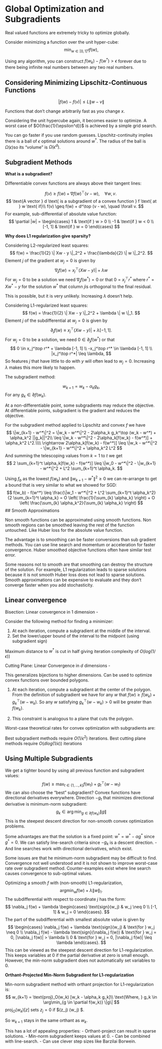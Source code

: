 # Global Optimization and Subgradients

Real valued functions are extremely tricky to optimize globally. 

Consider minimizing a function over the unit hyper-cube:
$$
\min_{w \in [0,1]^d} f(w),
$$

Using any algorithm, you can construct $f(w_k) - f(w^*) > \epsilon$ forever due to there being infinite real numbers between any two real numbers.

## Considering Minimizing Lipschitz-Continuous Functions

$$
\vert f(w) - f(v) \vert \leq L \lVert w - v \rVert
$$

Functions that don't change arbitrarily fast as you change $x$.

Considering the unit hypercube again, it becomes easier to optimize. A worst case of $O(\frac{1}{\epsilon^d})$ is achieved by a simple grid search. 

You can go faster if you use random guesses. Lipschitz-continuity implies there is a ball of $\epsilon$ optimal solutions around $w^*$. The radius of the ball is $\Omega(\epsilon)$so its "volume" is $\Omega(\epsilon^d)$.  

## Subgradient Methods

**What is a subgradient?**


Differentiable convex functions are always above their tangent lines:

$$
f(v) \geq f(w) + \nabla f(w)^\top (v - w), \quad \forall w, v.
\
$$
$$
\text{A vector } d \text{ is a subgradient of a convex function } f \text{ at } w \text{ if}\\
f(v) \geq f(w) + d^\top (v - w), \quad \forall v.
$$
For example, sub-differential of absolute value function:
$$
\partial |w| =
\begin{cases}
1 & \text{if } w > 0 \\
-1 & \text{if } w < 0 \\
[-1, 1] & \text{if } w = 0
\end{cases}
$$

**Why does L1 regularization give sparsity?**

Considering L2-regularized least squares:
$$
f(w) = \frac{1}{2} \| Xw - y \|_2^2 + \frac{\lambda}{2} \| w \|_2^2.
$$
Element $j$ of the gradient at $w_j = 0$ is given by
$$
\nabla_j f(w) = x_j^\top (Xw - y) \big| + \lambda w
$$
For $w_j = 0$ to be a solution we need $\nabla_j f(w^*) = 0$ or that $0 = x_j^\top r^*$
where $r^* = Xw^* - y$ for the solution $w^*$ that column $j$is orthogonal to the final residual.

This is possible, but it is very unlikely. Increasing $\lambda$ doesn’t help.

Considering L1-regularized least squares:
$$
f(w) = \frac{1}{2} \| Xw - y \|_2^2 + \lambda \| w \|_1.
$$
Element $j$ of the subdifferential at $w_j = 0$ is given by
$$
\partial_j f(w) \equiv x_j^\top (Xw - y) \big| + \lambda [-1, 1] .
$$
For $w_j = 0$ to be a solution, we need $0 \in \partial_j f(w^*)$ or that
$$
0 \in x_j^\top r^* + \lambda [-1, 1] \\
-x_j^\top r^* \in \lambda [-1, 1] \\
|x_j^\top r^*| \leq \lambda,
$$
So features $j$ that have little to do with $y$ will often lead to $w_j = 0$. Increasing $\lambda$ makes this more likely to happen.


The subgradient method:

$$
w_{k+1} = w_k - \alpha_k g_k,
$$
For any $g_k \in \partial f(w_k)$.

At a non-differentiable point, some subgradients may reduce the objective. At differentiable points, subgradient is the gradient and reduces the objective.

For the subgradient method applied to Lipschitz and convex $f$ we have
$$
\|w_{k+1} - w^*\|^2 = \|w_k - w^*\|^2 - 2\alpha_k g_k^\top (w_k - w^*) + \alpha_k^2 ||g_k||^2\\
\leq \|w_k - w^*\|^2 - 2\alpha_k[f(w_k) - f(w^*)] + \alpha_k^2 L^2.\\\\
\rightarrow 2\alpha_k[f(w_k) - f(w^*)] \leq \|w_k - w^*\|^2 - \|w_{k+1} - w^*\|^2 + \alpha_k^2 L^2
$$
And summing the telescoping values from $k = 1$ to $t$ we get
$$
2 \sum_{k=1}^t \alpha_k[f(w_k) - f(w^*)] \leq \|w_0 - w^*\|^2 - \|w_{k+1} - w^*\|^2 + L^2 \sum_{k=1}^t \alpha_k.
$$

Using $f_b$ as the lowest $f(w_k)$ and $\|w_{k+1} - w^*\|^2 \geq 0$ we can re-arrange to get a bound that is very similar to what we showed for SGD:
$$
f(w_b) - f(w^*) \leq \frac{\|w_1 - w^*\|^2 + L^2 \sum_{k=1}^t \alpha_k^2}{2 \sum_{k=1}^t \alpha_k}
= O \left( \frac{1}{\sum_{k} \alpha_k} \right) + O \left( \frac{\sum_{k} \alpha_k^2}{\sum_{k} \alpha_k} \right)
$$
## Smooth Approximations

Non smooth functions can be approximated using smooth functions. Non smooth regions can be smoothed leaving the rest of the function untouched. Like Huber loss for the absolute value function.

The advantage is to smoothing can be faster conversions than sub gradient methods. You can use line search and momentum or acceleration for faster convergence. Huber smoothed objective functions often have similar test error.

Some reasons not to smooth are that smoothing can destroy the structure of the solution. For example, L1 regularization leads to sparse solutions because it is not smooth Huber loss does not lead to sparse solutions. Smooth approximations can be expensive to evaluate and they don't converge faster when you add stochasticity.


## Linear convergence

Bisection: Linear convergence in 1 dimension -

Consider the following method for finding a minimizer:

1. At each iteration, compute a subgradient at the middle of the interval.
2. Set the lower/upper bound of the interval to the midpoint (using subgradient sign)

Maximum distance to $w^*$ is cut in half giving iteration complexity of $O(log(1/\epsilon))$


Cutting Plane: Linear Convergence in $d$ dimensions -

This generalizes bijections to higher dimensions. Can be used to optimize convex functions over bounded polygons.


1. At each iteration, compute a subgradient at the center of the polygon. From the definition of subgradient we have for any $w$ that $f(w) \geq f(w_k) +g_k^\top (w - w_k)$. So any $w$ satisfying $g_k^\top (w - w_k) > 0$ will be greater than $f(w_k)$.

2. This constraint is analogous to a plane that cuts the polygon.


Worst-case theoretical rates for convex optimization with subgradients are:

Best subgradient methods require $O(1/\epsilon^2)$ iterations.
Best cutting plane methods require $O(d log(1/\epsilon))$ iterations

## Using Multiple Subgradients

We get a tighter bound by using all previous function and subgradient values:
$$
f(w) \geq \max_{t \in \{1, \ldots, k\}} f(w_t) + g_t^\top (w - w_t)
$$
We can also choose the “best” subgradient?
Convex functions have directional derivatives everywhere. Direction $-g_t$ that minimizes directional derivative is minimum-norm subgradient:
$$
g_k \in \arg\min_{g \in \partial f(w_k)} \|g\|
$$
This is the steepest descent direction for non-smooth convex optimization problems.

Some advantages are that the solution is a fixed point: $w^* = w^* - \alpha g^*$ since $g^* = 0$. We can satisfy line-search criteria since $-g_k$ is a descent direction.
- And line searches work with directional derivatives, which exist.

Some issues are that he minimum-norm subgradient may be difficult to find. Convergence not well understood and  it is not shown to improve worst-case rate over subgradient method. Counter-examples exist where line search causes convergence to sub-optimal values.

Optimizing a smooth $f$ with (non-smooth) L1-regularization,
$$
\text{argmin}_w f(w) + \lambda \|w\|_1.
$$
The subdifferential with respect to coordinate $j$ has the form:
$$
\nabla_j f(w) + \lambda \begin{cases}
\text{sign}(w_j) & w_j \neq 0 \\
[-1, 1] & w_j = 0
\end{cases}.
$$
The part of the subdifferential with smallest absolute value is given by
$$
\begin{cases}
\nabla_j f(w) + \lambda \text{sign}(w_j) & \text{for } w_j \neq 0 \\
\nabla_j f(w) - \lambda \text{sign}(\nabla_j f(w)) & \text{for } w_j = 0, |\nabla_j f(w)| > \lambda \\
0 & \text{for } w_j = 0, |\nabla_j f(w)| \leq \lambda
\end{cases}.
$$
This can be viewed as the steepest descent direction for L1-regularization. This keeps variables at 0 if the partial derivative at zero is small enough. However, the min-norm subgradient does not automatically set variables to 0.

**Orthant-Projected Min-Norm Subgradient for L1-regularization**

Min-norm subgradient method with orthant projection for L1-regularization is:
$$
w_{k+1} = \text{proj}_O(w_k) [w_k - \alpha_k g_k]\\
\text{Where, } g_k \in \arg\min_{g \in \partial f(w_k)} \|g\|
$$
$\text{proj}_O(w_k) [z]$ sets $z_j = 0$ if $\text{sign}(z_j) \neq \text{sign}(w_j) $.

So $w_{k+1}$ stays in the same orthant as $w_k$.

This has a lot of appealing properties:
- Orthant-project can result in sparse solutions.
- Min-norm subgradient keeps values at 0.
- Can be combined with line-search.
- Can use clever step sizes like Barzilai Borwein.

























